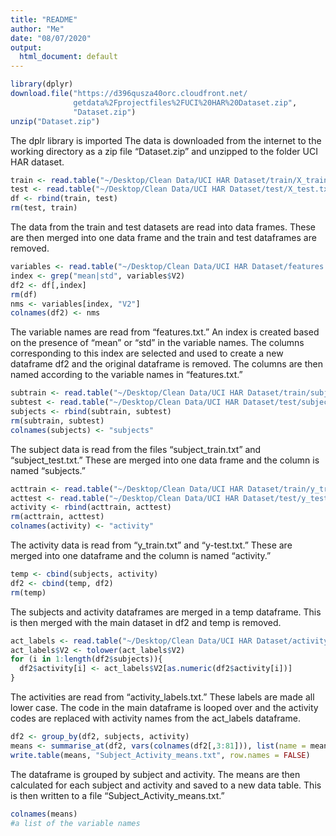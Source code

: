 ```yaml
---
title: "README"
author: "Me"
date: "08/07/2020"
output:
  html_document: default
---
```


```r
library(dplyr)
download.file("https://d396qusza40orc.cloudfront.net/
              getdata%2Fprojectfiles%2FUCI%20HAR%20Dataset.zip", 
              "Dataset.zip")
unzip("Dataset.zip")
```

The dplr library is imported
The data is downloaded from the internet to the working directory as a zip file "Dataset.zip" and unzipped to the folder UCI HAR dataset.

```r
train <- read.table("~/Desktop/Clean Data/UCI HAR Dataset/train/X_train.txt")
test <- read.table("~/Desktop/Clean Data/UCI HAR Dataset/test/X_test.txt")
df <- rbind(train, test)
rm(test, train)
```

The data from the train and test datasets are read into data frames. These are then merged into one data frame and the train and test dataframes are removed.

```r
variables <- read.table("~/Desktop/Clean Data/UCI HAR Dataset/features.txt")
index <- grep("mean|std", variables$V2)
df2 <- df[,index]
rm(df)
nms <- variables[index, "V2"]
colnames(df2) <- nms
```

The variable names are read from "features.txt." An index is created based on the presence of "mean" or "std" in the variable names. The columns corresponding to this index are selected and used to create a new dataframe df2 and the original dataframe is removed. The columns are then named according to the variable names in "features.txt."

```r
subtrain <- read.table("~/Desktop/Clean Data/UCI HAR Dataset/train/subject_train.txt")
subtest <- read.table("~/Desktop/Clean Data/UCI HAR Dataset/test/subject_test.txt")
subjects <- rbind(subtrain, subtest)
rm(subtrain, subtest)
colnames(subjects) <- "subjects"
```

The subject data is read from the files "subject_train.txt" and "subject_test.txt." These are merged into one data frame and the column is named "subjects."

```r
acttrain <- read.table("~/Desktop/Clean Data/UCI HAR Dataset/train/y_train.txt")
acttest <- read.table("~/Desktop/Clean Data/UCI HAR Dataset/test/y_test.txt")
activity <- rbind(acttrain, acttest)
rm(acttrain, acttest)
colnames(activity) <- "activity"
```

The activity data is read from "y_train.txt" and "y-test.txt." These are merged into one dataframe and the column is named "activity."

```r
temp <- cbind(subjects, activity)
df2 <- cbind(temp, df2)
rm(temp)
```

The subjects and activity dataframes are merged in a temp dataframe. This is then merged with the main dataset in df2 and temp is removed.

```r
act_labels <- read.table("~/Desktop/Clean Data/UCI HAR Dataset/activity_labels.txt")
act_labels$V2 <- tolower(act_labels$V2)
for (i in 1:length(df2$subjects)){
  df2$activity[i] <- act_labels$V2[as.numeric(df2$activity[i])]
}
```

The activities are read from "activity_labels.txt." These labels are made all lower case. The code in the main dataframe is looped over and the activity codes are replaced with activity names from the act_labels dataframe.

```r
df2 <- group_by(df2, subjects, activity)
means <- summarise_at(df2, vars(colnames(df2[,3:81])), list(name = mean))
write.table(means, "Subject_Activity_means.txt", row.names = FALSE)
```

The dataframe is grouped by subject and activity. The means are then calculated for each subject and activity and saved to a new data table. This is then written to a file "Subject_Activity_means.txt."

```r
colnames(means)
#a list of the variable names
```

